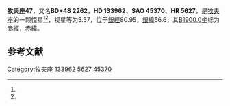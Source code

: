 {{Starbox begin
| name = 牧夫座47
}}
{{Starbox observe
| epoch = [[J2000.0|J2000.0]]
| constell = [[牧夫座|牧夫座]]<ref name=SIMBAD>{{cite web
 | url=http://simbad.u-strasbg.fr/simbad/sim-id?Ident=HR+5627
 | title =Pulsating variable Star
 | publisher=Centre de Données astronomiques de Strasbourg
 | work=SIMBAD
 | accessdate=2012-07-13}}</ref><ref name=DATA>{{cite web
 | url=http://vizier.u-strasbg.fr/viz-bin/VizieR-5?-out.add=.&-source=5050&-corr=PK=HR&-out.max=9999&HR=5627
 | title=VizieR Detailed Page
 | accessdate=2012-07-13
 | archive-date=2016-03-05
 | archive-url=https://web.archive.org/web/20160305025553/http://vizier.u-strasbg.fr/viz-bin/VizieR-5?-out.add=.&-source=5050&-corr=PK=HR&-out.max=9999&HR=5627
 | dead-url=no
 }}</ref>
| 星官 = 
| ra = {{RA|15|5|25.8}}<ref name=SIMBAD /><ref name=DATA />
| dec = {{DEC|+48|9|4}}<ref name=SIMBAD /><ref name=DATA />
| appmag_v = 5.57<ref name=SIMBAD /><ref name=DATA />
}}
{{Starbox character
| class = A1V<ref name=SIMBAD /><ref name=DATA />
| b-v = 0<ref name=SIMBAD /><ref name=DATA />
| u-b = -0.07<ref name=SIMBAD /><ref name=DATA />
| r-i = <ref name=SIMBAD /><ref name=DATA />
| variable = 
}}
{{Starbox astrometry
| radial_v = -0.07
| prop_mo_ra = -13
| parallax = 0.026
| p_error = 
}}
{{Starbox catalog
| names =BD+48 2262，[[SAO星表|SAO]] 45370，[[HD星表|HD]] 133962，[[HR星表|HR]] 5627}}
{{Starbox reference |Simbad=HR+5627}}
{{Starbox end}}

'''牧夫座47'''，又名'''BD+48 2262'''，'''HD 133962'''、'''SAO 45370'''、'''HR 5627'''，是[[牧夫座|牧夫座]]的一颗恒星<ref name=SIMBAD /><ref name=DATA />，视星等为5.57，位于[[銀道座標系|銀經]]80.95，[[銀道座標系|銀緯]]56.6，其[[B1900.0|B1900.0]]坐标为赤經{{RA|15|2|7.1}}，赤緯{{DEC|+48|56.6|14}}。

== 参考文献 ==
{{reflist}}

{{star-stub}}

{{牧夫座恒星}}
[[Category:牧夫座|Category:牧夫座]]
[[Category:HD和HDE天體|133962]]
[[Category:HR天體|5627]]
[[Category:SAO天體|45370]]
